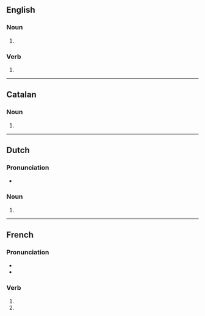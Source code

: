 {{also|barricadés}}
==English==

===Noun===
{{head|en|noun form}}

# {{plural of|en|barricade}}

===Verb===
{{head|en|verb form}}

# {{en-third-person singular of|barricade}}

----

==Catalan==

===Noun===
{{head|ca|noun form}}

# {{plural of|ca|barricada}}

----

==Dutch==

===Pronunciation===
* {{audio|nl|Nl-barricades.ogg|Audio}}

===Noun===
{{head|nl|noun plural form}}

# {{plural of|nl|barricade}}

----

==French==

===Pronunciation===
* {{fr-IPA|pos=v}}
* {{homophones|fr|barricade|barricadent}}

===Verb===
{{head|fr|verb form}}

# {{inflection of|fr|barricader||2|s|pres|indc}}
# {{inflection of|fr|barricader||2|s|pres|subj}}